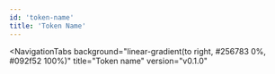```yaml
---
id: 'token-name'
title: 'Token Name'
---
```



<NavigationTabs
  background="linear-gradient(to right, #256783 0%, #092f52 100%)"
  title="Token name"
  version="v0.1.0"
>
  <NavigationTab label="Overview">
    <Overview />
  </NavigationTab>
  <NavigationTab label="Tokens">
    <Tokens />
  </NavigationTab>
  <NavigationTab label="Usage">
    <Usage />
  </NavigationTab>
</NavigationTabs>
